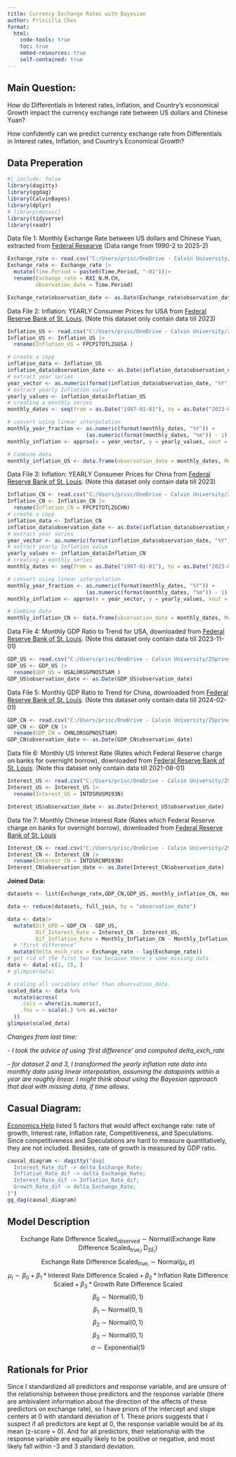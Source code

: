 ```yaml
---
title: Currency Exchange Rates with Bayesian
author: Priscilla Chen
format:
  html:
    code-tools: true
    toc: true
    embed-resources: true
    self-contained: true
---
```


## Main Question:

How do Differentials in Interest rates, Inflation, and Country's economical Growth impact the currency exchange rate between US dollars and Chinese Yuan?

How confidently can we predict currency exchange rate from Differentials in Interest rates, Inflation, and Country's Economical Growth?

## Data Preperation

```r
#| include: false
library(dagitty)
library(ggdag)
library(CalvinBayes)
library(dplyr)
# library(mosaic)
library(tidyverse)
library(readr)
```

Data file 1: Monthly Exchange Rate between US dollars and Chinese Yuan, extracted from [Federal Researve](https://www.federalreserve.gov/releases/h10/current/) (Data range from 1990-2 to 2025-2)

```r
Exchange_rate <- read.csv("C:/Users/prisc/OneDrive - Calvin University/2Spring/Stat341/Currency-Exchange-Rate-Project/datafiles/FRB_H10 (1).csv", skip = 5)
Exchange_rate <- Exchange_rate |>
  mutate(Time.Period = paste0(Time.Period, "-01"))|>
  rename(Exchange_rate = RXI_N.M.CH,
         observation_date = Time.Period)

Exchange_rate$observation_date <- as.Date(Exchange_rate$observation_date)
```

Data File 2: Inflation: YEARLY Consumer Prices for USA from [Federal Reserve Bank of St. Louis](https://fred.stlouisfed.org/series/FPCPITOTLZGUSA). (Note this dataset only contain data till 2023)

```r
Inflation_US <- read.csv("C:/Users/prisc/OneDrive - Calvin University/2Spring/Stat341/Currency-Exchange-Rate-Project/datafiles/FPCPITOTLZGUSA.csv")
Inflation_US <- Inflation_US |>
  rename(Inflation_US = FPCPITOTLZGUSA )

# create a copy
inflation_data <- Inflation_US
inflation_data$observation_date <- as.Date(inflation_data$observation_date)
# extract year series
year_vector <- as.numeric(format(inflation_data$observation_date, "%Y"))
# extract yearly Inflation value
yearly_values <- inflation_data$Inflation_US
# creating a monthly series
monthly_dates <- seq(from = as.Date("1987-01-01"), to = as.Date("2023-01-01"), by = "month")

# convert using linear interpolation
monthly_year_fraction <- as.numeric(format(monthly_dates, "%Y")) +
                         (as.numeric(format(monthly_dates, "%m")) - 1) / 12
monthly_inflation <- approx(x = year_vector, y = yearly_values, xout = monthly_year_fraction)$y

# Combine data
monthly_inflation_US <- data.frame(observation_date = monthly_dates, Monthly_Inflation_US = monthly_inflation)
```

Data File 3: Inflation: YEARLY Consumer Prices for China from [Federal Reserve Bank of St. Louis](https://fred.stlouisfed.org/series/FPCPITOTLZGCHN). (Note this dataset only contain data till 2023)

```r
Inflation_CN <- read.csv("C:/Users/prisc/OneDrive - Calvin University/2Spring/Stat341/Currency-Exchange-Rate-Project/datafiles/FPCPITOTLZGCHN.csv")
Inflation_CN <- Inflation_CN |>
  rename(Inflation_CN = FPCPITOTLZGCHN)
# create a copy
inflation_data <- Inflation_CN
inflation_data$observation_date <- as.Date(inflation_data$observation_date)
# extract year series
year_vector <- as.numeric(format(inflation_data$observation_date, "%Y"))
# extract yearly Inflation value
yearly_values <- inflation_data$Inflation_CN
# creating a monthly series
monthly_dates <- seq(from = as.Date("1987-01-01"), to = as.Date("2023-01-01"), by = "month")

# convert using linear interpolation
monthly_year_fraction <- as.numeric(format(monthly_dates, "%Y")) +
                         (as.numeric(format(monthly_dates, "%m")) - 1) / 12
monthly_inflation <- approx(x = year_vector, y = yearly_values, xout = monthly_year_fraction)$y

# Combine data
monthly_inflation_CN <- data.frame(observation_date = monthly_dates, Monthly_Inflation_CN = monthly_inflation)

```


Data File 4: Monthly GDP Ratio to Trend for USA, downloaded from [Federal Reserve Bank of St. Louis](https://fred.stlouisfed.org/series/USALORSGPRTSTSAM). (Note this dataset only contain data till 2023-11-01)

```r
GDP_US <- read.csv("C:/Users/prisc/OneDrive - Calvin University/2Spring/Stat341/Currency-Exchange-Rate-Project/datafiles/USALORSGPNOSTSAM.csv")
GDP_US <- GDP_US |>
  rename(GDP_US = USALORSGPNOSTSAM )
GDP_US$observation_date <- as.Date(GDP_US$observation_date)
```

Data File 5: Monthly GDP Ratio to Trend for China, downloaded from [Federal Reserve Bank of St. Louis](https://fred.stlouisfed.org/series/CHNLORSGPRTSTSAM). (Note this dataset only contain data till 2024-02-01)

```r
GDP_CN <- read.csv("C:/Users/prisc/OneDrive - Calvin University/2Spring/Stat341/Currency-Exchange-Rate-Project/datafiles/CHNLORSGPNOSTSAM.csv")
GDP_CN <- GDP_CN |>
  rename(GDP_CN = CHNLORSGPNOSTSAM)
GDP_CN$observation_date <- as.Date(GDP_CN$observation_date)
```

Data file 6: Monthly US Interest Rate (Rates which Federal Reserve charge on banks for overnight borrow), downloaded from [Federal Reserve Bank of St. Louis](https://fred.stlouisfed.org/series/INTDSRUSM193N). (Note this dataset only contain data till 2021-08-01)

```r
Interest_US <- read.csv("C:/Users/prisc/OneDrive - Calvin University/2Spring/Stat341/Currency-Exchange-Rate-Project/datafiles/INTDSRUSM193N.csv")
Interest_US <- Interest_US |>
  rename(Interest_US = INTDSRUSM193N)

Interest_US$observation_date <- as.Date(Interest_US$observation_date)
```

Data file 7: Monthly Chinese Interest Rate (Rates which Federal Reserve charge on banks for overnight borrow), downloaded from [Federal Reserve Bank of St. Louis](https://fred.stlouisfed.org/series/INTDSRCNM193N)

```r
Interest_CN <- read.csv("C:/Users/prisc/OneDrive - Calvin University/2Spring/Stat341/Currency-Exchange-Rate-Project/datafiles/INTDSRCNM193N.csv")
Interest_CN <- Interest_CN |>
  rename(Interest_CN = INTDSRCNM193N)
Interest_CN$observation_date <- as.Date(Interest_CN$observation_date)
```

**Joined Data:**

```r
datasets <- list(Exchange_rate,GDP_CN,GDP_US, monthly_inflation_CN, monthly_inflation_US, Interest_CN, Interest_US)

data <- reduce(datasets, full_join, by = "observation_date")

data <- data|>
  mutate(Dif_GPD = GDP_CN - GDP_US,
         Dif_Interest_Rate = Interest_CN - Interest_US,
         Dif_Inflation_Rate = Monthly_Inflation_CN - Monthly_Inflation_US)|>
  # "first difference"
  mutate(delta_exch_rate = Exchange_rate - lag(Exchange_rate))
# get rid of the first two row because there's some missing data. 
data <- data[-c(1, 2), ]
# glimpse(data)

# scaling all variables other than observation_date. 
scaled_data <- data %>%
  mutate(across(
    .cols = where(is.numeric),
    .fns = ~ scale(.) %>% as.vector
  ))
glimpse(scaled_data)
```


*Changes from last time: *

*- I took the advice of using 'first difference' and computed delta_exch_rate *

*- for dataset 2 and 3, I transformed the yearly inflation rate data into monthly data using linear interpolation, assuming the datapoints within a year are roughly linear. I might think about using the Bayesian approach that deal with missing data, if time allows. *



## Casual Diagram:

[Economics Help](https://www.economicshelp.org/macroeconomics/exchangerate/factors-influencing/) listed 5 factors that would affect exchange rate: rate of growth, Interest rate, Inflation rate, Competitiveness, and Speculations. Since competitiveness and Speculations are hard to measure quantitatively, they are not included. Besides, rate of growth is measured by GDP ratio.


```r
causal_diagram <- dagitty("dag{
  Interest_Rate_dif -> delta_Exchange_Rate;
  Inflation_Rate_dif -> delta_Exchange_Rate;
  Interest_Rate_dif -> Inflation_Rate_dif;
  Growth_Rate_dif -> delta_Exchange_Rate;
}")
gg_dag(causal_diagram)
```

## Model Description
$$
\text{Exchange Rate Difference Scaled}_{observed} \sim \text{Normal}(\text{Exchange Rate Difference Scaled}_{true_i}, \text{D}_{SE_i})
$$
$$
\text{Exchange Rate Difference Scaled}_{true_i} \sim \text{Normal}(\mu_i, \sigma) 
$$
$$\mu_i \sim \beta_0 + \beta_1 * \text{Interest Rate Difference Scaled} + \beta_2 * \text{Inflation Rate Difference Scaled} + \beta_3 * \text{Growth Rate Difference Scaled} $$
$$
\beta_0 \sim \text{Normal}(0,1)
$$
$$
\beta_1 \sim \text{Normal}(0,1)
$$
$$
\beta_2 \sim \text{Normal}(0,1)
$$
$$
\beta_3 \sim \text{Normal}(0,1)
$$
$$
\sigma \sim \text{Exponential}(1)
$$

## Rationals for Prior

Since I standardized all predictors and response variable, and are unsure of the relationship between those predictors and the response variable (there are ambivalent information about the direction of the affects of these predictors on exchange rate), so I have priors of the intercept and slope centers at 0 with standard deviation of 1. These priors suggests that I suspect if all predictors are kept at 0, the response variable would be at its mean (z-score = 0). And for all predictors, their relationship with the response variable are equally likely to be positive or negative, and most likely fall within -3 and 3 standard deviation. 
